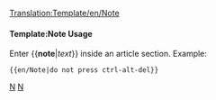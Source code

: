 <noinclude>[[Translation:Template/en/Note]]</noinclude><noinclude></noinclude>{{en/Ambox| type  = notice
| text  = <strong>Note</strong>
<div style="font-size: 90%">
{{{1|Whoever added this template didn't set a specific Note, so it should be removed or updated.}}}</div>
}}<includeonly></includeonly><noinclude>

====Template:Note Usage====
Enter <nowiki>{{</nowiki>'''note'''|''text''<nowiki>}}</nowiki> inside an article section. Example:
<pre>{{en/Note|do not press ctrl-alt-del}}</pre>

[[Category:en/Templates|N]][[Category:en/Message boxes|N]]</noinclude>